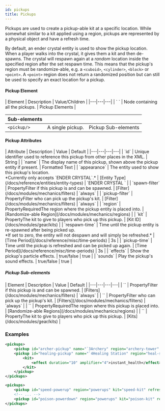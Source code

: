 ```yaml
---
id: pickups
title: Pickups
---
```


Pickups are used to create a pickup-able kit at a specific location.
While somewhat similar to a kit applied using a region, pickups are represented by a physical object and have a refresh time.

By default, an ender crystal entity is used to show the pickup location.
When a player walks into the crystal, it gives them a kit and then de-spawns.
The crystal will respawn again at a *random* location inside the specified region after the set respawn time.
This means that the pickup's region must be randomize-able, e.g. a `<cuboid>`, `<cylinder>`, `<block>` or `<point>`.
A `<point>` region does not return a randomized position but can still be used to specify an exact location for a pickup.

#### Pickup Element

<div className="table-container">
  | Element | Description | Value/Children |
  |---|---|---|
  | `<pickups> </pickups>` | Node containing all the pickups. | <span className="badge badge--secondary">Pickup Elements</span> |

  | Sub-elements |||
  |---|---|---|
  | `<pickup/>` | A single pickup. | <span className="badge badge--secondary">Pickup Sub-elements</span> |
</div>

#### Pickup Attributes

<div className="table-container">
  | Attribute | Description | Value | Default |
  |---|---|---|---|
  | `id` | Unique identifier used to reference this pickup from other places in the XML. | <span className="badge badge--primary">String</span> |
  | `name` | The display name of this pickup, shown above the pickup entity if present. | <span className="badge badge--primary">Formatted Text</span> |
  | `appearance` | The entity used to show this pickup's location.<br />*Currently only accepts `ENDER CRYSTAL`.* | [Entity Type](/docs/reference/entities/entity-types) | `ENDER CRYSTAL ` |
  | `spawn-filter` | <span className="badge badge--secondary" title="Can be either this attribute or a sub-element.">Property</span>Filter if this pickup is and can be spawned. | [Filter](/docs/modules/mechanics/filters) | `always` |
  | `pickup-filter` | <span className="badge badge--secondary" title="Can be either this attribute or a sub-element.">Property</span>Filter who can pick up the pickup's kit. | [Filter](/docs/modules/mechanics/filters) | `always` |
  | `region` | <span className="badge badge--secondary" title="Can be either this attribute or a sub-element.">Property</span><span className="badge badge--danger">Required</span>The region where the pickup entity is placed into. | [Randomize-able Region](/docs/modules/mechanics/regions) |
  | `kit` | <span className="badge badge--secondary" title="Can be either this attribute or a sub-element.">Property</span>The kit to give to players who pick up this pickup. | [Kit ID](/docs/modules/gear/kits) |
  | `respawn-time` | Time until the pickup entity is re-spawned after being picked up.<br />*If set to zero, the entity will not despawn and will simply be refreshed.* | [Time Period](/docs/reference/misc/time-periods) | 3s |
  | `pickup-time` | Time until the pickup is refreshed and can be picked up again. | [Time Period](/docs/reference/misc/time-periods) | 3s |
  | `effects` | Show the pickup's particle effects. | <span className="badge badge--primary">true/false</span> | true |
  | `sounds` | Play the pickup's sound effects. | <span className="badge badge--primary">true/false</span> | true |
</div>

##### Pickup Sub-elements

<div className="table-container">
  | Element | Description | Value | Default |
  |---|---|---|---|
  | `<spawn-filter>` | <span className="badge badge--secondary" title="Can be either this sub-element or an attribute.">Property</span>Filter if this pickup is and can be spawned. | [Filters](/docs/modules/mechanics/filters) | `always` |
  | `<pickup-filter>` | <span className="badge badge--secondary" title="Can be either this sub-element or an attribute.">Property</span>Filter who can pick up the pickup's kit. | [Filters](/docs/modules/mechanics/filters) | `always` |
  | `<region>` | <span className="badge badge--secondary" title="Can be either this sub-element or an attribute.">Property</span><span className="badge badge--danger">Required</span>The region where this pickup is placed into. | [Randomize-able Regions](/docs/modules/mechanics/regions) |
  | `<kit>` | <span className="badge badge--secondary" title="Can be either this sub-element or an attribute.">Property</span>The kit to give to players who pick up this pickup. | [Kits](/docs/modules/gear/kits) |
</div>

### Examples

```xml
<pickups>
    <pickup id="archer-pickup" name="`3Archery" region="archery-tower" kit="archery-kit" refresh="5m"/>
    <pickup id="healing-pickup" name="`4Healing Station" region="heal-station" refresh="1m">
        <kit>
            <effect duration="10" amplifier="4">instant_health</effect>
        </kit>
    </pickup>
</pickups>
```

```xml
<pickups>
    <pickup id="speed-powerup" region="powerups" kit="speed-kit" refresh="10s"/>
    <!-- ... -->
    <pickup id="poison-powerdown" region="powerups" kit="poison-kit" refresh="10s"/>
</pickups>
```
